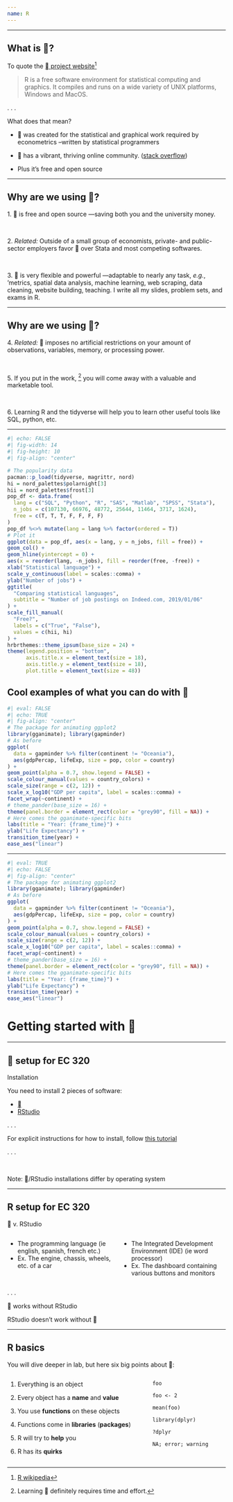 ```yaml
---
name: R
---
```


---

## What is [ ]{.nf}?

To quote the [[ ]{.nf} project website](https://www.r-project.org)^[[[R]{.mono} wikipedia](https://en.wikipedia.org/wiki/R_(programming_language))]

> R is a free software environment for statistical computing and graphics.
> It compiles and runs on a wide variety of UNIX platforms, Windows and MacOS.

. . .

What does that mean?

- [ ]{.nf} was created for the statistical and graphical work required by econometrics
--written by statistical programmers

- [ ]{.nf} has a vibrant, thriving online community. 
([stack overflow](https://stackoverflow.com/questions/tagged/r))

- Plus it's [free]{.hi}  and [open source]{.hi}

---

## Why are we using [ ]{.nf}?

1\. [ ]{.nf} is [free]{.hi} and [open source]{.hi}
—saving both you and the university money.

<br>

2\. _Related:_ Outside of a small group of economists, private- and public-sector 
[employers favor [ ]{.nf}]{.blue} over [Stata]{.hi} and most competing softwares.

<br>

3\. [ ]{.nf} is very [flexible and powerful]{.hi}
—adaptable to nearly any task, 
_e.g._, 'metrics, spatial data analysis, machine learning, web scraping, data cleaning,
website building, teaching. 
I write all my slides, problem sets, and exams in [R]{.mono}.

---

## Why are we using [ ]{.nf}?

4\. _Related:_ [ ]{.nf} imposes [no artificial restrictions]{.hi} 
on your amount of observations, variables, memory, or processing power.

<br>

5\. If you put in the work,
^[Learning [ ]{.nf} definitely requires time and effort.] 
you will come away with a [valuable and marketable]{.hi} tool.

<br>

6\. Learning [R]{.mono} and the tidyverse will help you to learn other useful tools like 
SQL, python, etc.

---

```r
#| echo: FALSE
#| fig-width: 14
#| fig-height: 10
#| fig-align: "center"

# The popularity data
pacman::p_load(tidyverse, magrittr, nord)
hi = nord_palettes$polarnight[3]
hii = nord_palettes$frost[3] 
pop_df <- data.frame(
  lang = c("SQL", "Python", "R", "SAS", "Matlab", "SPSS", "Stata"),
  n_jobs = c(107130, 66976, 48772, 25644, 11464, 3717, 1624),
  free = c(T, T, T, F, F, F, F)
)
pop_df %<>% mutate(lang = lang %>% factor(ordered = T))
# Plot it
ggplot(data = pop_df, aes(x = lang, y = n_jobs, fill = free)) +
geom_col() +
geom_hline(yintercept = 0) +
aes(x = reorder(lang, -n_jobs), fill = reorder(free, -free)) +
xlab("Statistical language") +
scale_y_continuous(label = scales::comma) +
ylab("Number of jobs") +
ggtitle(
  "Comparing statistical languages",
  subtitle = "Number of job postings on Indeed.com, 2019/01/06"
) +
scale_fill_manual(
  "Free?",
  labels = c("True", "False"),
  values = c(hii, hi)
) +
hrbrthemes::theme_ipsum(base_size = 24) +
theme(legend.position = "bottom",
      axis.title.x = element_text(size = 18),
      axis.title.y = element_text(size = 18),
      plot.title = element_text(size = 48))
```

## Cool examples of what you can do with [ ]{.nf}

```r
#| eval: FALSE
#| echo: TRUE 
#| fig-align: "center"
# The package for animating ggplot2
library(gganimate); library(gapminder)
# As before
ggplot(
  data = gapminder %>% filter(continent != "Oceania"),
  aes(gdpPercap, lifeExp, size = pop, color = country)
) +
geom_point(alpha = 0.7, show.legend = FALSE) +
scale_colour_manual(values = country_colors) +
scale_size(range = c(2, 12)) +
scale_x_log10("GDP per capita", label = scales::comma) +
facet_wrap(~continent) +
# theme_pander(base_size = 16) +
theme(panel.border = element_rect(color = "grey90", fill = NA)) +
# Here comes the gganimate-specific bits
labs(title = "Year: {frame_time}") +
ylab("Life Expectancy") +
transition_time(year) +
ease_aes("linear")
```
---

```r
#| eval: TRUE
#| echo: FALSE 
#| fig-align: "center"
# The package for animating ggplot2
library(gganimate); library(gapminder)
# As before
ggplot(
  data = gapminder %>% filter(continent != "Oceania"),
  aes(gdpPercap, lifeExp, size = pop, color = country)
) +
geom_point(alpha = 0.7, show.legend = FALSE) +
scale_colour_manual(values = country_colors) +
scale_size(range = c(2, 12)) +
scale_x_log10("GDP per capita", label = scales::comma) +
facet_wrap(~continent) +
# theme_pander(base_size = 16) +
theme(panel.border = element_rect(color = "grey90", fill = NA)) +
# Here comes the gganimate-specific bits
labs(title = "Year: {frame_time}") +
ylab("Life Expectancy") +
transition_time(year) +
ease_aes("linear")
```

# Getting started with [ ]{.nf} {.inverse}

---

## [ ]{.nf} setup for EC 320

[Installation]{.hi}

You need to install [2]{.hi} pieces of software:

- [[ ]{.nf}](https://cran.r-project.org/)
- [[RStudio]{.hi}](https://posit.co/download/rstudio-desktop/)  

. . .

For explicit instructions for how to install, 
follow [this tutorial](https://learnr-examples.shinyapps.io/ex-setup-r/#section-welcome)  

. . .

<br>

[Note:]{.note} [ ]{.nf}/[RStudio]{.hi} installations differ by operating system

---

## [R]{.mono .realbig} setup for EC 320 

::: {.align-center}
[ ]{.nf} [v.]{.small} [RStudio]{.hi}
:::

:::: {.columns}

::: {.column width="50%"}
- The programming language (ie english, spanish, french etc.)
- [Ex.]{.ex} The engine, chassis, wheels, etc. of a car
:::

::: {.column width="50%"}
- The Integrated Development Environment (IDE) (ie word processor)
- [Ex.]{.ex} The dashboard containing various buttons and monitors

:::

::::

. . .

[ ]{.nf} works without [RStudio]{.hi}

[RStudio]{.hi} doesn't work without [ ]{.nf}

---

## R basics

You will dive deeper in lab, but here six big points about [ ]{.nf}:

:::: {.columns}

::: {.column width="65%"}

1. Everything is an [object]{.hi}

1. Every object has a __name__ and __value__

1. You use __functions__ on these objects

1. Functions come in __libraries__ (__packages__)

1. R will try to __help__ you

1. R has its __quirks__

:::

::: {.column width="35%"}

`foo`

`foo <- 2`

`mean(foo)`

`library(dplyr)`

`?dplyr`

`NA; error; warning`

:::

::::
